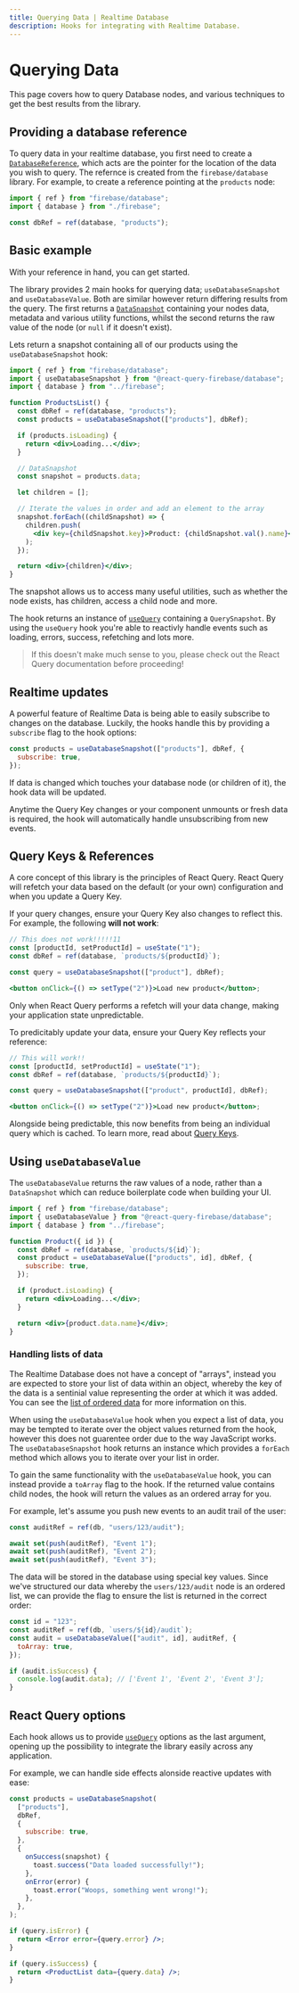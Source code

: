 ```yaml
---
title: Querying Data | Realtime Database
description: Hooks for integrating with Realtime Database.
---
```


# Querying Data

This page covers how to query Database nodes, and various techniques
to get the best results from the library.

## Providing a database reference

To query data in your realtime database, you first need to create a [`DatabaseReference`](https://firebase.google.com/docs/reference/js/database.databasereference),
which acts are the pointer for the location of the data you wish to query. The refernce is created from the
`firebase/database` library. For example, to create a reference pointing at the `products` node:

```js
import { ref } from "firebase/database";
import { database } from "./firebase";

const dbRef = ref(database, "products");
```

## Basic example

With your reference in hand, you can get started.

The library provides 2 main hooks for querying data; `useDatabaseSnapshot` and `useDatabaseValue`. Both
are similar however return differing results from the query. The first returns a
[`DataSnapshot`](https://firebase.google.com/docs/reference/js/database.datasnapshot) containing your nodes
data, metadata and various utility functions, whilst the second returns the raw value of the node (or `null` if it doesn't exist).

Lets return a snapshot containing all of our products using the `useDatabaseSnapshot` hook:

```jsx
import { ref } from "firebase/database";
import { useDatabaseSnapshot } from "@react-query-firebase/database";
import { database } from "../firebase";

function ProductsList() {
  const dbRef = ref(database, "products");
  const products = useDatabaseSnapshot(["products"], dbRef);

  if (products.isLoading) {
    return <div>Loading...</div>;
  }

  // DataSnapshot
  const snapshot = products.data;

  let children = [];

  // Iterate the values in order and add an element to the array
  snapshot.forEach((childSnapshot) => {
    children.push(
      <div key={childSnapshot.key}>Product: {childSnapshot.val().name}</div>,
    );
  });

  return <div>{children}</div>;
}
```

The snapshot allows us to access many useful utilities, such as whether the node exists, has children,
access a child node and more.

The hook returns an instance of [`useQuery`](https://react-query.tanstack.com/reference/useQuery)
containing a `QuerySnapshot`. By using the `useQuery` hook you're able to reactivly handle events
such as loading, errors, success, refetching and lots more.

> If this doesn't make much sense to you, please check out the React Query documentation before proceeding!

## Realtime updates

A powerful feature of Realtime Data is being able to easily subscribe to changes on the database. Luckily,
the hooks handle this by providing a `subscribe` flag to the hook options:

```js
const products = useDatabaseSnapshot(["products"], dbRef, {
  subscribe: true,
});
```

If data is changed which touches your database node (or children of it), the hook data will be updated.

Anytime the Query Key changes or your component unmounts or fresh data is required,
the hook will automatically handle unsubscribing from new events.

## Query Keys & References

A core concept of this library is the principles of React Query. React Query will
refetch your data based on the default (or your own) configuration and when you update
a Query Key.

If your query changes, ensure your Query Key also changes to reflect this. For example,
the following **will not work**:

```jsx
// This does not work!!!!!11
const [productId, setProductId] = useState("1");
const dbRef = ref(database, `products/${productId}`);

const query = useDatabaseSnapshot(["product"], dbRef);

<button onClick={() => setType("2")}>Load new product</button>;
```

Only when React Query performs a refetch will your data change, making your application
state unpredictable.

To predicitably update your data, ensure your Query Key reflects your reference:

```jsx
// This will work!!
const [productId, setProductId] = useState("1");
const dbRef = ref(database, `products/${productId}`);

const query = useDatabaseSnapshot(["product", productId], dbRef);

<button onClick={() => setType("2")}>Load new product</button>;
```

Alongside being predictable, this now benefits from being an individual query
which is cached. To learn more, read about [Query Keys](https://react-query.tanstack.com/guides/query-keys).

## Using `useDatabaseValue`

The `useDatabaseValue` returns the raw values of a node, rather than a `DataSnapshot` which can reduce
boilerplate code when building your UI.

```jsx
import { ref } from "firebase/database";
import { useDatabaseValue } from "@react-query-firebase/database";
import { database } from "../firebase";

function Product({ id }) {
  const dbRef = ref(database, `products/${id}`);
  const product = useDatabaseValue(["products", id], dbRef, {
    subscribe: true,
  });

  if (product.isLoading) {
    return <div>Loading...</div>;
  }

  return <div>{product.data.name}</div>;
}
```

### Handling lists of data

The Realtime Database does not have a concept of "arrays", instead you are expected to store your list of
data within an object, whereby the key of the data is a sentinial value representing the order at which it was
added. You can see the [list of ordered data](https://firebase.google.com/docs/database/web/lists-of-data)
for more information on this.

When using the `useDatabaseValue` hook when you expect a list of data, you may be tempted to iterate over
the object values returned from the hook, however this does not guarentee order due to the way JavaScript works.
The `useDatabaseSnapshot` hook returns an instance which provides a `forEach` method which allows you to
iterate over your list in order.

To gain the same functionality with the `useDatabaseValue` hook, you can instead provide a `toArray` flag to the hook.
If the returned value contains child nodes, the hook will return the values as an ordered array for you.

For example, let's assume you push new events to an audit trail of the user:

```js
const auditRef = ref(db, "users/123/audit");

await set(push(auditRef), "Event 1");
await set(push(auditRef), "Event 2");
await set(push(auditRef), "Event 3");
```

The data will be stored in the database using special key values. Since we've structured our data
whereby the `users/123/audit` node is an ordered list, we can provide the flag to ensure the list is returned in the
correct order:

```js
const id = "123";
const auditRef = ref(db, `users/${id}/audit`);
const audit = useDatabaseValue(["audit", id], auditRef, {
  toArray: true,
});

if (audit.isSuccess) {
  console.log(audit.data); // ['Event 1', 'Event 2', 'Event 3'];
}
```

## React Query options

Each hook allows us to provide [`useQuery`](https://react-query.tanstack.com/reference/useQuery)
options as the last argument, opening up the possibility to integrate the library easily across
any application.

For example, we can handle side effects alonside reactive updates with ease:

```jsx
const products = useDatabaseSnapshot(
  ["products"],
  dbRef,
  {
    subscribe: true,
  },
  {
    onSuccess(snapshot) {
      toast.success("Data loaded successfully!");
    },
    onError(error) {
      toast.error("Woops, something went wrong!");
    },
  },
);

if (query.isError) {
  return <Error error={query.error} />;
}

if (query.isSuccess) {
  return <ProductList data={query.data} />;
}
```

